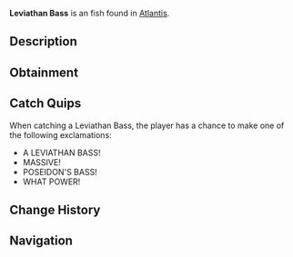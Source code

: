 {{FishInfobox
|image          = Leviathan Bass.png
|rarity         = Unusual
|sea            = First Sea
|location       = [[Atlantis]]
|sublocation    = 
|sources        = Fishing Rod
|radar_location = 
|xp             = 200
|weather        = 
|time           = Night
|season         = 
|bait           = Fish Head
|base_weight    = 16
|base_value     = 400
|weight_range   = 8
|base_chance    = 30
|base_resil     = 60
}}
'''Leviathan Bass''' is an {{Rarity|Unusual}} fish found in [[Atlantis]].

== Description ==
{{Description|A bass grown to monstrous proportions under Poseidon's influence. Its strikes can create small whirlpools in the water.|Bestiary Entry}}

== Obtainment ==
{{Description|Creates disturbances in Poseidon's Pool when hunting, Poseidon Pool fish.|Bestiary Hint}}
{{Fish Availability|
Atlantis/Poseidon Temple
|top_rods      = 
Leviathan's Fang Rod\270609.85\167676.03;
Krampus's Rod\265263.97\232912.23;
Trident Rod\264695.63\122164.44;
Free Spirit Rod\256491.03\121746.15;
Magma Rod\255337.34\224196.26;
Training Rod\253770.28\219635.63;
Flimsy Rod\247875.27\251737.84;
Plastic Rod\234891.1\205772.11;
Fast Rod\241362.92\267508.96;
Fischer's Rod\216049.24\239453.14;
Adventurer's Rod\214283.17\237495.76;
Buddy Bond Rod\173542.39\233975.87;
No-Life Rod\232768.67\172253.05;
Challenger's Rod\212476.07\156079.73;
Seraphic Rod\210702.86\170448.67;
Zeus Rod\209237.76\145082.11;
Rod Of The Forgotten Fang\207841.32\155562.62;
Blazebringer Rod\207189.03\136955.14;
Ethereal Prism Rod\206092.92\175909.35;
Verdant Shear Rod\206052.87\145154.15;
Rod Of The Depths\203815.65\141209.59;
Rod Of The Exalted One\202151.97\132678.69;
Volcanic Rod\200671.49\110107.16;
Depthseeker Rod\200532.69\132961.01;
Avalanche Rod\197791.39\119145.59;
Steady Rod\80657.5\49508.22
|recommended   = Trident Rod
}}

== Catch Quips ==
When catching a Leviathan Bass, the player has a chance to make one of the following exclamations:
* A LEVIATHAN BASS!
* MASSIVE!
* POSEIDON'S BASS!
* WHAT POWER!

== Change History ==
{{Change History|{{subst:Current Version}}}}

== Navigation ==
{{Fish Navbox|Atlantis}}